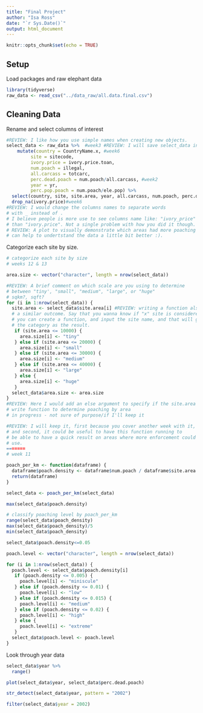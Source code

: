 ```yaml
---
title: "Final Project"
author: "Isa Ross"
date: "`r Sys.Date()`"
output: html_document
---
```


```r
knitr::opts_chunk$set(echo = TRUE)
```

## Setup

Load packages and raw elephant data

```r

library(tidyverse)
raw_data <- read_csv("../data_raw/all.data.final.csv")
```

## Cleaning Data

Rename and select columns of interest

```r
#REVIEW: I like how you use simple names when creating new objects.
select_data <- raw_data %>%  #week3 #REVIEW: I will save select_data in a clean_data folder
    mutate(country = CountryName.x, #week6
         site = sitecode,
         ivory.price = ivory.price.toan, 
         num.poach = illegal,
         all.carcass = totcarc,
         perc.dead.poach = num.poach/all.carcass, #week2
         year = yr,
         perc.pop.poach = num.poach/ele.pop) %>% 
  select(country, site, site.area, year, all.carcass, num.poach, perc.dead.poach, perc.pop.poach, ele.pop, ele.density, ivory.price) %>% 
  drop_na(ivory.price)#week6
#REVIEW: I would change the columns names to separate words
# with _ instead of . 
# I believe people is more use to see columns name like: "ivory_price"
# than "ivory.price". Not a single problem with how you did it though. 
# REVIEW: A plot to visually demonstrate which areas had more poaching
# can help to undertstand the data a little bit better :). 
```

Categorize each site by size.

```r
# categorize each site by size
# weeks 12 & 13

area.size <- vector("character", length = nrow(select_data))

#REVIEW: A brief comment on which scale are you using to determine 
# between "tiny', "small", "medium", "large", or "huge" 
# sqkm?, sqft? 
for (i in 1:nrow(select_data)) {
  site.area <- select_data$site.area[i] #REVIEW: writing a function also could
  # a similar outcome. Say that you wanna know if "x" site is considered small
  # you can create a function, and input the site name, and that will give 
  # the category as the result. 
   if (site.area <= 10000) {
     area.size[i] <- "tiny"
   } else if (site.area <= 20000) {
     area.size[i] <- "small"
   } else if (site.area <= 30000) {
     area.size[i] <- "medium"
   } else if (site.area <= 40000) {
     area.size[i] <- "large"
   } else {
     area.size[i] <- "huge"
   } 
  select_data$area.size <- area.size
}
#REVIEW: Here I would add an else argument to specify if the site.area doesn't fit in any given clasification, example could be if an area is too large to large to be considered huge, you could give a message like "study area is not considered in this analysis". 
# write function to determine poaching by area
# in progress - not sure of purpose/if I'll keep it

#REVIEW: I will keep it, first because you cover another week with it, 
# and second, it could be useful to have this function running to
# be able to have a quick result on areas where more enforcement could be
# use. 
=======
# week 11

poach_per_km <- function(dataframe) {
  dataframe$poach.density <- dataframe$num.poach / dataframe$site.area
  return(dataframe)
}

select_data <- poach_per_km(select_data)

max(select_data$poach.density)

# classify poaching level by poach_per_km
range(select_data$poach_density)
max(select_data$poach_density)/5
min(select_data$poach_density)

select_data$poach.density<=0.05

poach.level <- vector("character", length = nrow(select_data))

for (i in 1:nrow(select_data)) {
  poach.level <- select_data$poach.density[i] 
   if (poach.density <= 0.005) {
     poach.level[i] <- "miniscule"
   } else if (poach.density <= 0.01) {
     poach.level[i] <- "low"
   } else if (poach.density <= 0.015) {
     poach.level[i] <- "medium"
   } else if (poach.density <= 0.02) {
     poach.level[i] <- "high"
   } else {
     poach.level[i] <- "extreme"
   } 
  select_data$poach.level <- poach.level
}
```

Look through year data

```r
select_data$year %>% 
  range()

plot(select_data$year, select_data$perc.dead.poach)

str_detect(select_data$year, pattern = "2002")

filter(select_data$year = 2002)
```
